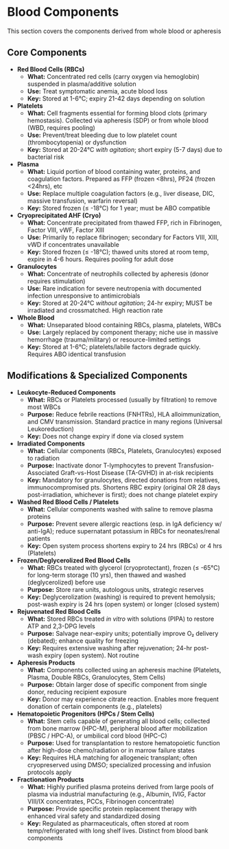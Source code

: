 # Blood Components {-}

This section covers the components derived from whole blood or apheresis

##  **Core Components** {-}

*   **Red Blood Cells (RBCs)**
    *   **What:** Concentrated red cells (carry oxygen via hemoglobin) suspended in plasma/additive solution
    *   **Use:** Treat symptomatic anemia, acute blood loss
    *   **Key:** Stored at 1-6°C; expiry 21-42 days depending on solution
*   **Platelets**
    *   **What:** Cell fragments essential for forming blood clots (primary hemostasis). Collected via apheresis (SDP) or from whole blood (WBD, requires pooling)
    *   **Use:** Prevent/treat bleeding due to low platelet count (thrombocytopenia) or dysfunction
    *   **Key:** Stored at 20-24°C *with agitation*; short expiry (5-7 days) due to bacterial risk
*   **Plasma**
    *   **What:** Liquid portion of blood containing water, proteins, and coagulation factors. Prepared as FFP (frozen <8hrs), PF24 (frozen <24hrs), etc
    *   **Use:** Replace multiple coagulation factors (e.g., liver disease, DIC, massive transfusion, warfarin reversal)
    *   **Key:** Stored frozen (≤ -18°C) for 1 year; must be ABO compatible
*   **Cryoprecipitated AHF (Cryo)**
    *   **What:** Concentrate precipitated from thawed FFP, rich in Fibrinogen, Factor VIII, vWF, Factor XIII
    *   **Use:** Primarily to replace fibrinogen; secondary for Factors VIII, XIII, vWD if concentrates unavailable
    *   **Key:** Stored frozen (≤ -18°C); thawed units stored at room temp, expire in 4-6 hours. Requires pooling for adult dose
*   **Granulocytes**
    *   **What:** Concentrate of neutrophils collected by apheresis (donor requires stimulation)
    *   **Use:** Rare indication for severe neutropenia with documented infection unresponsive to antimicrobials
    *   **Key:** Stored at 20-24°C *without agitation*; 24-hr expiry; MUST be irradiated and crossmatched. High reaction rate
*   **Whole Blood**
    *   **What:** Unseparated blood containing RBCs, plasma, platelets, WBCs
    *   **Use:** Largely replaced by component therapy; niche use in massive hemorrhage (trauma/military) or resource-limited settings
    *   **Key:** Stored at 1-6°C; platelets/labile factors degrade quickly. Requires ABO identical transfusion

##  **Modifications & Specialized Components** {-}

*   **Leukocyte-Reduced Components**
    *   **What:** RBCs or Platelets processed (usually by filtration) to remove most WBCs
    *   **Purpose:** Reduce febrile reactions (FNHTRs), HLA alloimmunization, and CMV transmission. Standard practice in many regions (Universal Leukoreduction)
    *   **Key:** Does not change expiry if done via closed system
*   **Irradiated Components**
    *   **What:** Cellular components (RBCs, Platelets, Granulocytes) exposed to radiation
    *   **Purpose:** Inactivate donor T-lymphocytes to prevent Transfusion-Associated Graft-vs-Host Disease (TA-GVHD) in at-risk recipients
    *   **Key:** Mandatory for granulocytes, directed donations from relatives, immunocompromised pts. Shortens RBC expiry (original OR 28 days post-irradiation, whichever is first); does not change platelet expiry
*   **Washed Red Blood Cells / Platelets**
    *   **What:** Cellular components washed with saline to remove plasma proteins
    *   **Purpose:** Prevent severe allergic reactions (esp. in IgA deficiency w/ anti-IgA); reduce supernatant potassium in RBCs for neonates/renal patients
    *   **Key:** Open system process shortens expiry to 24 hrs (RBCs) or 4 hrs (Platelets)
*   **Frozen/Deglycerolized Red Blood Cells**
    *   **What:** RBCs treated with glycerol (cryoprotectant), frozen (≤ -65°C) for long-term storage (10 yrs), then thawed and washed (deglycerolized) before use
    *   **Purpose:** Store rare units, autologous units, strategic reserves
    *   **Key:** Deglycerolization (washing) is required to prevent hemolysis; post-wash expiry is 24 hrs (open system) or longer (closed system)
*   **Rejuvenated Red Blood Cells**
    *   **What:** Stored RBCs treated *in vitro* with solutions (PIPA) to restore ATP and 2,3-DPG levels
    *   **Purpose:** Salvage near-expiry units; potentially improve O₂ delivery (debated); enhance quality for freezing
    *   **Key:** Requires extensive washing after rejuvenation; 24-hr post-wash expiry (open system). Not routine
*   **Apheresis Products**
    *   **What:** Components collected using an apheresis machine (Platelets, Plasma, Double RBCs, Granulocytes, Stem Cells)
    *   **Purpose:** Obtain larger dose of specific component from single donor, reducing recipient exposure
    *   **Key:** Donor may experience citrate reaction. Enables more frequent donation of certain components (e.g., platelets)
*   **Hematopoietic Progenitors (HPCs / Stem Cells)**
    *   **What:** Stem cells capable of generating all blood cells; collected from bone marrow (HPC-M), peripheral blood after mobilization (PBSC / HPC-A), or umbilical cord blood (HPC-C)
    *   **Purpose:** Used for transplantation to restore hematopoietic function after high-dose chemo/radiation or in marrow failure states
    *   **Key:** Requires HLA matching for allogeneic transplant; often cryopreserved using DMSO; specialized processing and infusion protocols apply
*   **Fractionation Products**
    *   **What:** Highly purified plasma proteins derived from large pools of plasma via industrial manufacturing (e.g., Albumin, IVIG, Factor VIII/IX concentrates, PCCs, Fibrinogen concentrate)
    *   **Purpose:** Provide specific protein replacement therapy with enhanced viral safety and standardized dosing
    *   **Key:** Regulated as pharmaceuticals, often stored at room temp/refrigerated with long shelf lives. Distinct from blood bank components
